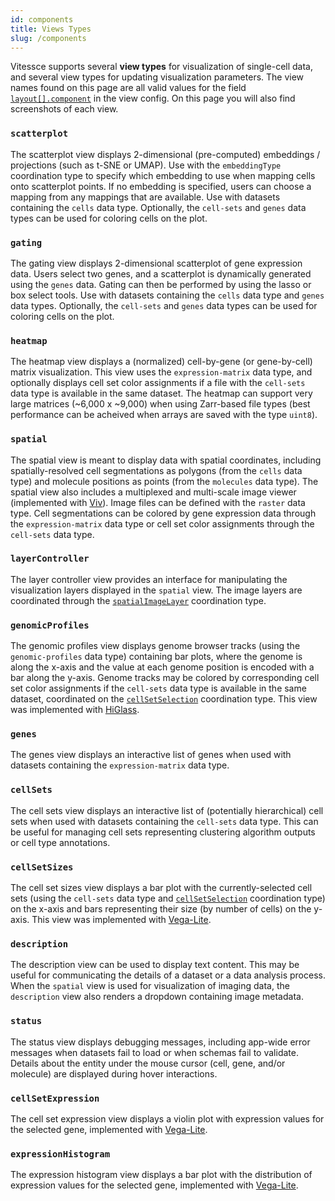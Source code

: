 ```yaml
---
id: components
title: Views Types
slug: /components
---
```


Vitessce supports several __view types__ for visualization of single-cell data, and several view types for updating visualization parameters. The view names found on this page are all valid values for the field [`layout[].component`](/docs/view-config-json/#layout) in the view config. On this page you will also find screenshots of each view.

### `scatterplot`

The scatterplot view displays 2-dimensional (pre-computed) embeddings / projections (such as t-SNE or UMAP).
Use with the `embeddingType` coordination type to specify which embedding to use when mapping cells onto scatterplot points. If no embedding is specified, users can choose a mapping from any mappings that are available.
Use with datasets containing the `cells` data type. Optionally, the `cell-sets` and `genes` data types can be used for coloring cells on the plot.

<ComponentImage filename="scatterplot-2.png" alt="Screenshot of Scatterplot View" />

### `gating`
The gating view displays 2-dimensional scatterplot of gene expression data.
Users select two genes, and a scatterplot is dynamically generated using the `genes` data. Gating can then be performed by using the lasso or box select tools.
Use with datasets containing the `cells` data type and `genes` data types. Optionally, the `cell-sets` and `genes` data types can be used for coloring cells on the plot.

<ComponentImage filename="gating-1.png" alt="Screenshot of Gating View" />
<ComponentImage filename="gating-2.png" alt="Screenshot of Gating View" />

### `heatmap`

The heatmap view displays a (normalized) cell-by-gene (or gene-by-cell) matrix visualization.
This view uses the `expression-matrix` data type, and optionally displays cell set color assignments if a file with the `cell-sets` data type is available in the same dataset.
The heatmap can support very large matrices (~6,000 x ~9,000) when using Zarr-based file types (best performance can be acheived when arrays are saved with the type `uint8`).

<ComponentImage filename="heatmap.png" alt="Screenshot of Heatmap View" />
<ComponentImage filename="heatmap-2.png" alt="Screenshot of Heatmap View" />

### `spatial`

The spatial view is meant to display data with spatial coordinates, including spatially-resolved cell segmentations as polygons (from the `cells` data type) and molecule positions as points (from the `molecules` data type). The spatial view also includes a multiplexed and multi-scale image viewer (implemented with [Viv](http://viv.gehlenborglab.org/)). Image files can be defined with the `raster` data type. Cell segmentations can be colored by gene expression data through the `expression-matrix` data type or cell set color assignments through the `cell-sets` data type.

<ComponentImage filename="spatial-2.png" alt="Screenshot of Spatial View" />
<ComponentImage filename="spatial.png" alt="Screenshot of Spatial View" />

### `layerController`

The layer controller view provides an interface for manipulating the visualization layers displayed in the `spatial` view.
The image layers are coordinated through the [`spatialImageLayer`](/docs/coordination-types/#spatialImageLayer) coordination type.

<ComponentImage filename="layerController.png" alt="Screenshot of Layer Controller View" />

### `genomicProfiles`

The genomic profiles view displays genome browser tracks (using the `genomic-profiles` data type) containing bar plots, where the genome is along the x-axis and the value at each genome position is encoded with a bar along the y-axis.
Genome tracks may be colored by corresponding cell set color assignments if the `cell-sets` data type is available in the same dataset, coordinated on the [`cellSetSelection`](/docs/coordination-types/#cellSetSelection) coordination type.
This view was implemented with [HiGlass](https://higlass.io/).

<ComponentImage filename="genomicProfiles.png" alt="Screenshot of Genomic Profiles View" />

### `genes`

The genes view displays an interactive list of genes when used with datasets containing the `expression-matrix` data type.

<ComponentImage filename="genes.png" alt="Screenshot of Expression Levels View" />

### `cellSets`

The cell sets view displays an interactive list of (potentially hierarchical) cell sets when used with datasets containing the `cell-sets` data type. This can be useful for managing cell sets representing clustering algorithm outputs or cell type annotations.

<ComponentImage filename="cellSets.png" alt="Screenshot of Cell Set Manager View" />

### `cellSetSizes`

The cell set sizes view displays a bar plot with the currently-selected cell sets (using the `cell-sets` data type and [`cellSetSelection`](/docs/coordination-types/#cellSetSelection) coordination type) on the x-axis and bars representing their size (by number of cells) on the y-axis. This view was implemented with [Vega-Lite](https://vega.github.io/vega-lite/).

<ComponentImage filename="cellSetSizes.png" alt="Screenshot of Cell Set Sizes View" />

### `description`

The description view can be used to display text content. This may be useful for communicating the details of a dataset or a data analysis process. When the `spatial` view is used for visualization of imaging data, the `description` view also renders a dropdown containing image metadata.

<ComponentImage filename="description.png" alt="Screenshot of Description View" />

### `status`

The status view displays debugging messages, including app-wide error messages when datasets fail to load or when schemas fail to validate. Details about the entity under the mouse cursor (cell, gene, and/or molecule) are displayed during hover interactions.

<ComponentImage filename="status.png" alt="Screenshot of Status View" />

### `cellSetExpression`

The cell set expression view displays a violin plot with expression values for the selected gene, implemented with [Vega-Lite](https://vega.github.io/vega-lite/).

<ComponentImage filename="cellSetExpression.png" alt="Screenshot of Cell Set Expression View" />

### `expressionHistogram`

The expression histogram view displays a bar plot with the distribution of expression values for the selected gene, implemented with [Vega-Lite](https://vega.github.io/vega-lite/).

<ComponentImage filename="expressionHistogram.png" alt="Screenshot of Expression Histogram View" />
